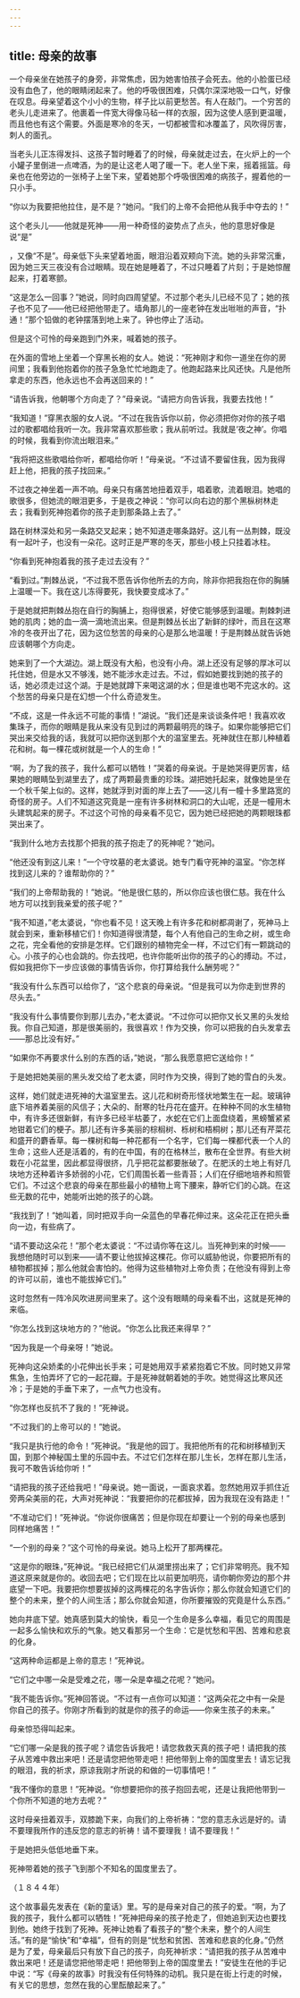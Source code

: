 ```yaml
---
---
---
```

title: 母亲的故事
---




一个母亲坐在她孩子的身旁，非常焦虑，因为她害怕孩子会死去。他的小脸蛋已经没有血色了，他的眼睛闭起来了。他的呼吸很困难，只偶尔深深地吸一口气，好像在叹息。母亲望着这个小小的生物，样子比以前更愁苦。有人在敲门。一个穷苦的老头儿走进来了。他裹着一件宽大得像马毡一样的衣服，因为这使人感到更温暖，而且他也有这个需要。外面是寒冷的冬天，一切都被雪和冰覆盖了，风吹得厉害，刺人的面孔。

当老头儿正冻得发抖、这孩子暂时睡着了的时候，母亲就走过去，在火炉上的一个小罐子里倒进一点啤酒，为的是让这老人喝了暖一下。老人坐下来，摇着摇篮。母亲也在他旁边的一张椅子上坐下来，望着她那个呼吸很困难的病孩子，握着他的一只小手。

“你以为我要把他拉住，是不是？”她问。“我们的上帝不会把他从我手中夺去的！”

这个老头儿——他就是死神——用一种奇怪的姿势点了点头，他的意思好像是说“是”

，又像“不是”。母亲低下头来望着地面，眼泪沿着双颊向下流。她的头非常沉重，因为她三天三夜没有合过眼睛。现在她是睡着了，不过只睡着了片刻；于是她惊醒起来，打着寒颤。

“这是怎么一回事？”她说，同时向四周望望。不过那个老头儿已经不见了；她的孩子也不见了——他已经把他带走了。墙角那儿的一座老钟在发出咝咝的声音，“扑通！”那个铅做的老钟摆落到地上来了。钟也停止了活动。

但是这个可怜的母亲跑到门外来，喊着她的孩子。

在外面的雪地上坐着一个穿黑长袍的女人。她说：“死神刚才和你一道坐在你的房间里；我看到他抱着你的孩子急急忙忙地跑走了。他跑起路来比风还快。凡是他所拿走的东西，他永远也不会再送回来的！”

“请告诉我，他朝哪个方向走了？”母亲说。“请把方向告诉我，我要去找他！”

“我知道！”穿黑衣服的女人说。“不过在我告诉你以前，你必须把你对你的孩子唱过的歌都唱给我听一次。我非常喜欢那些歌；我从前听过。我就是‘夜之神’。你唱的时候，我看到你流出眼泪来。”

“我将把这些歌唱给你听，都唱给你听！”母亲说。“不过请不要留住我，因为我得赶上他，把我的孩子找回来。”

不过夜之神坐着一声不响。母亲只有痛苦地扭着双手，唱着歌，流着眼泪。她唱的歌很多，但她流的眼泪更多，于是夜之神说：“你可以向右边的那个黑枞树林走去；我看到死神抱着你的孩子走到那条路上去了。”

路在树林深处和另一条路交叉起来；她不知道走哪条路好。这儿有一丛荆棘，既没有一起叶子，也没有一朵花。这时正是严寒的冬天，那些小枝上只挂着冰柱。

“你看到死神抱着我的孩子走过去没有？”

“看到过。”荆棘丛说，“不过我不愿告诉你他所去的方向，除非你把我抱在你的胸脯上温暖一下。我在这儿冻得要死，我快要变成冰了。”

于是她就把荆棘丛抱在自行的胸脯上，抱得很紧，好使它能够感到温暖。荆棘刺进她的肌肉；她的血一滴一滴地流出来。但是荆棘丛长出了新鲜的绿叶，而且在这寒冷的冬夜开出了花，因为这位愁苦的母亲的心是那么地温暖！于是荆棘丛就告诉她应该朝哪个方向走。

她来到了一个大湖边。湖上既没有大船，也没有小舟。湖上还没有足够的厚冰可以托住她，但是水又不够浅，她不能涉水走过去。不过，假如她要找到她的孩子的话，她必须走过这个湖。于是她就蹲下来喝这湖的水；但是谁也喝不完这水的。这个愁苦的母亲只是在幻想一个什么奇迹发生。

“不成，这是一件永远不可能的事情！”湖说。“我们还是来谈谈条件吧！我喜欢收集珠子，而你的眼睛是我从来没有见到过的两颗最明亮的珠子。如果你能够把它们哭出来交给我的话，我就可以把你送到那个大的温室里去。死神就住在那儿种植着花和树。每一棵花或树就是一个人的生命！”

“啊，为了我的孩子，我什么都可以牺牲！”哭着的母亲说。于是她哭得更厉害，结果她的眼睛坠到湖里去了，成了两颗最贵重的珍珠。湖把她托起来，就像她是坐在一个秋千架上似的。这样，她就浮到对面的岸上去了——这儿有一幢十多里路宽的奇怪的房子。人们不知道这究竟是一座有许多树林和洞口的大山呢，还是一幢用木头建筑起来的房子。不过这个可怜的母亲看不见它，因为她已经把她的两颗眼珠都哭出来了。

“我到什么地方去找那个把我的孩子抱走了的死神呢？”她问。

“他还没有到这儿来！”一个守坟墓的老太婆说。她专门看守死神的温室。“你怎样找到这儿来的？谁帮助你的？”

“我们的上帝帮助我的！”她说。“他是很仁慈的，所以你应该也很仁慈。我在什么地方可以找到我亲爱的孩子呢？”

“我不知道，”老太婆说，“你也看不见！这天晚上有许多花和树都凋谢了，死神马上就会到来，重新移植它们！你知道得很清楚，每个人有他自己的生命之树，或生命之花，完全看他的安排是怎样。它们跟别的植物完全一样，不过它们有一颗跳动的心。小孩子的心也会跳的。你去找吧，也许你能听出你的孩子的心的搏动。不过，假如我把你下一步应该做的事情告诉你，你打算给我什么酬劳呢？”

“我没有什么东西可以给你了，“这个悲哀的母亲说。“但是我可以为你走到世界的尽头去。”

“我没有什么事情要你到那儿去办，”老太婆说。“不过你可以把你又长又黑的头发给我。你自己知道，那是很美丽的，我很喜欢！作为交换，你可以把我的白头发拿去——那总比没有好。”

“如果你不再要求什么别的东西的话，”她说，“那么我愿意把它送给你！”

于是她把她美丽的黑头发交给了老太婆，同时作为交换，得到了她的雪白的头发。

这样，她们就走进死神的大温室里去。这儿花和树奇形怪状地繁生在一起。玻璃钟底下培养着美丽的风信子；大朵的、耐寒的牡丹花在盛开。在种种不同的水生植物中，有许多还很新鲜，有许多已经半枯萎了，水蛇在它们上面盘绕着，黑螃蟹紧紧地钳着它们的梗子。那儿还有许多美丽的棕榈树、栎树和梧桐树；那儿还有芹菜花和盛开的麝香草。每一棵树和每一种花都有一个名字，它们每一棵都代表一个人的生命；这些人还是活着的，有的在中国，有的在格林兰，散布在全世界。有些大树栽在小花盆里，因此都显得很挤，几乎把花盆都要胀破了。在肥沃的土地上有好几块地方还种着许多娇弱的小花，它们周围长着一些青苔；人们在仔细地培养和照管它们。不过这个悲哀的母亲在那些最小的植物上弯下腰来，静听它们的心跳。在这些无数的花中，她能听出她的孩子的心跳。

“我找到了！”她叫着，同时把双手向一朵蓝色的早春花伸过来。这朵花正在把头垂向一边，有些病了。

“请不要动这朵花！”那个老太婆说：“不过请你等在这儿。当死神到来的时候——我想他随时可以到来——请不要让他拔掉这棵花。你可以威胁他说，你要把所有的植物都拔掉；那么他就会害怕的。他得为这些植物对上帝负责；在他没有得到上帝的许可以前，谁也不能拔掉它们。”

这时忽然有一阵冷风吹进房间里来了。这个没有眼睛的母亲看不出，这就是死神的来临。

“你怎么找到这块地方的？”他说。“你怎么比我还来得早？”

“因为我是一个母亲呀！”她说。

死神向这朵娇柔的小花伸出长手来；可是她用双手紧紧抱着它不放。同时她又非常焦急，生怕弄坏了它的一起花瓣。于是死神就朝着她的手吹。她觉得这比寒风还冷；于是她的手垂下来了，一点气力也没有。

“你怎样也反抗不了我的！”死神说。

“不过我们的上帝可以的！”她说。

“我只是执行他的命令！”死神说。“我是他的园丁。我把他所有的花和树移植到天国，到那个神秘国土里的乐园中去。不过它们怎样在那儿生长，怎样在那儿生活，我可不敢告诉给你听！”

“请把我的孩子还给我吧！”母亲说。她一面说，一面哀求着。忽然她用双手抓住近旁两朵美丽的花，大声对死神说：“我要把你的花都拔掉，因为我现在没有路走！”

“不准动它们！”死神说。“你说你很痛苦；但是你现在却要让一个别的母亲也感到同样地痛苦！”

“一个别的母亲？”这个可怜的母亲说。她马上松开了那两棵花。

“这是你的眼珠，”死神说。“我已经把它们从湖里捞出来了；它们非常明亮。我不知道这原来就是你的。收回去吧；它们现在比以前更加明亮，请你朝你旁边的那个井底望一下吧。我要把你想要拔掉的这两棵花的名字告诉你；那么你就会知道它们的整个的未来，整个的人间生活；那么你就会知道，你所要摧毁的究竟是什么东西。”

她向井底下望。她真感到莫大的愉快，看见一个生命是多么幸福，看见它的周围是一起多么愉快和欢乐的气象。她又看那另一个生命：它是忧愁和平困、苦难和悲哀的化身。

“这两种命运都是上帝的意志！”死神说。

“它们之中哪一朵是受难之花，哪一朵是幸福之花呢？”她问。

“我不能告诉你。”死神回答说。“不过有一点你可以知道：“这两朵花之中有一朵是你自己的孩子。你刚才所看到的就是你的孩子的命运——你亲生孩子的未来。”

母亲惊恐得叫起来。

“它们哪一朵是我的孩子呢？请您告诉我吧！请您救救天真的孩子吧！请把我的孩子从苦难中救出来吧！还是请您把他带走吧！把他带到上帝的国度里去！请忘记我的眼泪，我的祈求，原谅我刚才所说的和做的一切事情吧！”

“我不懂你的意思！”死神说。“你想要把你的孩子抱回去呢，还是让我把他带到一个你所不知道的地方去呢？”

这时母亲扭着双手，双膝跪下来，向我们的上帝祈祷：“您的意志永远是好的。请不要理我所作的违反您的意志的祈祷！请不要理我！请不要理我！”

于是她把头低低地垂下来。

死神带着她的孩子飞到那个不知名的国度里去了。

（１８４４年）

这个故事最先发表在《新的童话》里。写的是母亲对自己的孩子的爱。“啊，为了我的孩子，我什么都可以牺牲！”死神把母亲的孩子抢走了，但她追到天边也要找到他。她终于找到了死神。死神让她看了看孩子的“整个未来，整个的人间生活。”有的是“愉快”和“幸福”，但有的则是“忧愁和贫困、苦难和悲哀的化身。”仍然是为了爱，母亲最后只有放下自己的孩子，向死神祈求：“请把我的孩子从苦难中救出来吧！还是请您把他带走吧！把他带到上帝的国度里去！”安徒生在他的手记中说：“写《母亲的故事》时我没有任何特殊的动机。我只是在街上行走的时候，有关它的思想，忽然在我的心里酝酿起来了。”